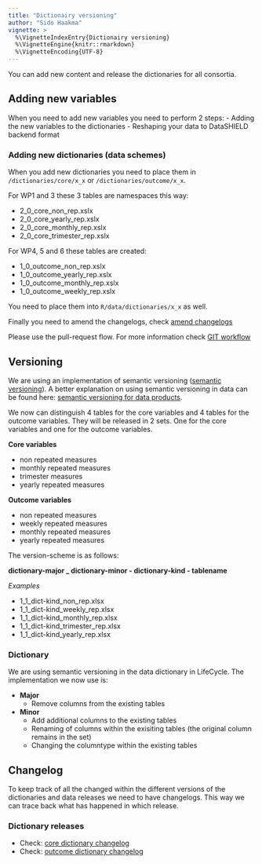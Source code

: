 ```yaml
---
title: "Dictionairy versioning"
author: "Sido Haakma"
vignette: >
  %\VignetteIndexEntry{Dictionairy versioning}
  %\VignetteEngine{knitr::rmarkdown}
  %\VignetteEncoding{UTF-8}
---
```




You can add new content and release the dictionaries for all consortia.

## Adding new variables
When you need to add new variables you need to perform 2 steps:
- Adding the new variables to the dictionaries
- Reshaping your data to DataSHIELD backend format

### Adding new dictionaries (data schemes)
When you add new dictionaries you need to place them in ```/dictionaries/core/x_x``` or ```/dictionaries/outcome/x_x```.

For WP1 and 3 these 3 tables are namespaces this way:

- 2_0_core_non_rep.xslx
- 2_0_core_yearly_rep.xslx
- 2_0_core_monthly_rep.xslx
- 2_0_core_trimester_rep.xslx

For WP4, 5 and 6 these tables are created:

- 1_0_outcome_non_rep.xslx
- 1_0_outcome_yearly_rep.xslx
- 1_0_outcome_monthly_rep.xslx
- 1_0_outcome_weekly_rep.xslx

You need to place them into ```R/data/dictionaries/x_x``` as well. 

Finally you need to amend the changelogs, check [amend changelogs](#changelog)

Please use the pull-request flow. For more information check [GIT workflow](https://github.com/lifecycle-project/analysis-tutorials/blob/master/GIT-WORKFLOW.md)

## Versioning
We are using an implementation of semantic versioning ([semantic versioning](https://semver.org)). A better explanation on using semantic versioning in data can be found here: [semantic versioning for data products](https://medium.com/data-architect/semantic-versioning-for-data-products-2b060962093).

We now can distinguish 4 tables for the core variables and 4 tables for the outcome variables. They will be released in 2 sets. One for the core variables and one for the outcome variables.

**Core variables**

* non repeated measures
* monthly repeated measures
* trimester measures
* yearly repeated measures

**Outcome variables**

* non repeated measures
* weekly repeated measures
* monthly repeated measures
* yearly repeated measures

The version-scheme is as follows:

**dictionary-major _ dictionary-minor - dictionary-kind - tablename**

*Examples*

* 1_1_dict-kind_non_rep.xlsx
* 1_1_dict-kind_weekly_rep.xlsx
* 1_1_dict-kind_monthly_rep.xlsx
* 1_1_dict-kind_trimester_rep.xlsx
* 1_1_dict-kind_yearly_rep.xlsx

### Dictionary
We are using semantic versioning in the data dictionary in LifeCycle. The implementation we now use is:

* **Major**
  * Remove columns from the existing tables
* **Minor**
  * Add additional columns to the existing tables
  * Renaming of columns within the exisiting tables (the original column remains in the set)
  * Changing the columntype within the existing tables

## Changelog
To keep track of all the changed within the different versions of the dictionaries and data releases we need to have changelogs. This way we can trace back what has happened in which release.

### Dictionary releases

* Check: [core dictionary changelog](./changelogs/CORE_DICTIONARY_CHANGELOG.md)
* Check: [outcome dictionary changelog](./changelogs/OUTCOME_DICTIONARY_CHANGELOG.md)

